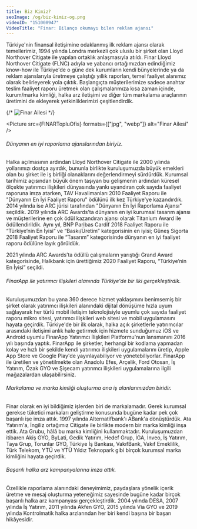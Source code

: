 ```yaml
---
title: Biz Kimiz?
seoImage: /og/biz-kimiz-og.png
videoID: "151008947"
VideoTitle: "Finar: Bilanço okumayı bilen reklam ajansı"
---
```



Türkiye'nin finansal iletişimine odaklanmış ilk reklam ajansı olarak temellerimiz, 1994 yılında Londra merkezli çok uluslu bir şirket olan Lloyd Northover Citigate ile yapılan ortaklık anlaşmasıyla atıldı. Finar Lloyd Northover Citigate (FLNC) adıyla ve yabancı ortağımızdan edindiğimiz know-how ile Türkiye'de o güne dek kurumların kendi bünyelerinde ya da reklam ajanslarıyla üretmeye çalıştığı yıllık raporları, temel faaliyet alanımız olarak belirleyerek yola çıktık. Başlangıçta müşterilerimize sadece anahtar teslim faaliyet raporu üretmek olan çalışmalarımıza kısa zaman içinde, kurum/marka kimliği, halka arz iletişimi ve diğer tüm markalama araçlarının üretimini de ekleyerek yetkinliklerimizi çeşitlendirdik.

{/* ![Finar Ailesi](/src/images/FINARTopluOfis.jpg) */}

<Picture src={FINARTopluOfis} formats={["jpg", "webp"]} alt="Finar Ailesi" />

###### Dünyanın en iyi raporlama ajanslarından biriyiz.

Halka açılmasının ardından Lloyd Northover Citigate ile 2000 yılında yollarımızı dostça ayırdık, bununla birlikte kuruluşumuzda büyük emekleri olan bu şirket ile iş birliği olanaklarını değerlendirmeyi sürdürdük. Kurumsal tarihimiz açısından büyük önem taşıyan bu gelişmenin ardından küresel ölçekte yatırımcı ilişkileri dünyasında yankı uyandıran çok sayıda faaliyet raporuna imza atarken, TAV Havalimanları 2010 Faaliyet Raporu ile "Dünyanın En İyi Faaliyet Raporu" ödülünü ilk kez Türkiye'ye kazandırdık. 2014 yılında ise ARC jürisi tarafından "Dünyanın En İyi Raporlama Ajansı" seçildik. 2019 yılında ARC Awards’ta dünyanın en iyi kurumsal tasarım ajansı ve müşterilerine en çok ödül kazandıran ajansı olarak Titanium Award ile ödüllendirildik. Aynı yıl, BNP Paribas Cardif 2018 Faaliyet Raporu ile “Türkiye’nin En İyisi” ve “Baskı/Üretim” kategorisinin en iyisi; Güneş Sigorta 2018 Faaliyet Raporu ile “Tasarım” kategorisinde dünyanın en iyi faaliyet raporu ödülüne layık görüldük.

2021 yılında ARC Awards’ta ödüllü çalışmaların yarıştığı Grand Award kategorisinde, Halkbank için ürettiğimiz 2020 Faaliyet Raporu, “Türkiye’nin En İyisi” seçildi.

###### FinarApp ile yatırımcı ilişkileri alanında Türkiye'de bir ilki gerçekleştirdik.

Kuruluşumuzdan bu yana 360 derece hizmet yaklaşımını benimsemiş bir şirket olarak yatırımcı ilişkileri alanındaki dijital dönüşüme hızla uyum sağlayarak her türlü mobil iletişim teknolojisiyle uyumlu çok sayıda faaliyet raporu mikro sitesi, yatırımcı ilişkileri web sitesi ve mobil uygulamasını hayata geçirdik. Türkiye'de bir ilk olarak, halka açık şirketlerle yatırımcılar arasındaki iletişimi anlık hale getirmek için hizmete sunduğumuz iOS ve Android uyumlu FinarApp Yatırımcı İlişkileri Platformu'nun lansmanını 2016 yılı başında yaptık. FinarApp ile şirketler, herhangi bir kodlama yapmadan kolay ve hızlı bir şekilde kendi yatırımcı ilişkileri uygulamalarını üretip, Apple App Store ve Google Play'de yayınlayabiliyor ve yönetebiliyorlar. FinarApp ile üretilen ve yönetilmekte olan Anadolu Efes, Arçelik, Ford Otosan, İş Yatırım, Özak GYO ve Şişecam yatırımcı ilişkileri uygulamalarına ilgili mağazalardan ulaşabilirsiniz.

###### Markalama ve marka kimliği oluşturma ana iş alanlarımızdan biridir.

Finar olarak en iyi bildiğimiz işlerden biri de markalamadır. Gerek kurumsal gerekse tüketici markaları geliştirme konusunda bugüne kadar pek çok başarılı işe imza attık. 1997 yılında Alternatifbank'ı ABank'a dönüştürdük. Ata Yatırım'a, İngiliz ortağımız Citigate ile birlikte modern bir marka kimliği inşa ettik. Ata Grubu, hâlâ bu marka kimliğini kullanmaktadır. Kuruluşumuzdan itibaren Akiş GYO, ByLati, Gedik Yatırım, Hedef Grup, İGA, İnveo, İş Yatırım, Taya Grup, Torunlar GYO, Türkiye İş Bankası, VakıfBank, Vakıf Emeklilik, Türk Telekom, YTÜ ve YTÜ Yıldız Teknopark gibi birçok kurumsal marka kimliğini hayata geçirdik.

###### Başarılı halka arz kampanyalarına imza attık.

Özellikle raporlama alanındaki deneyimimiz, paydaşlara yönelik içerik üretme ve mesaj oluşturma yeteneğimiz sayesinde bugüne kadar birçok başarılı halka arz kampanyası gerçekleştirdik. 2004 yılında DESA, 2007 yılında İş Yatırım, 2011 yılında Akfen GYO, 2015 yılında Via GYO ve 2019 yılında Kontrolmatik halka arzlarından her biri kendi başına bir başarı hikâyesidir.
